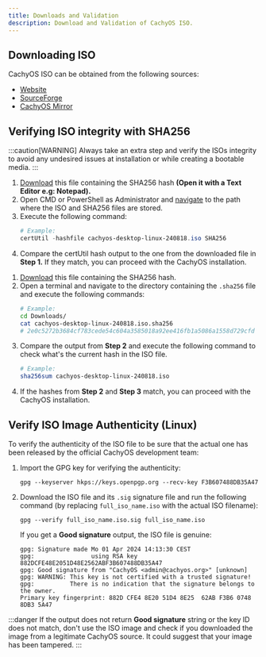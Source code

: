 ```yaml
---
title: Downloads and Validation
description: Download and Validation of CachyOS ISO.
---
```



## Downloading ISO

CachyOS ISO can be obtained from the following sources:

*   [Website](<https://cachyos.org/download>)
*   [SourceForge](<https://sourceforge.net/projects/cachyos-arch/files/>)
*   [CachyOS Mirror](<https://mirror.cachyos.org/ISO/>)

## Verifying ISO integrity with SHA256

:::caution[WARNING]
Always take an extra step and verify the ISOs integrity to avoid any undesired issues at installation or while creating a bootable media.
:::

<Tabs>

<TabItem label='Windows'>

<Steps>

1. [Download](<https://iso.cachyos.org/desktop/240818/cachyos-desktop-linux-240818.iso.sha256>) this file containing the SHA256 hash **(Open it with a Text Editor e.g: Notepad).**
2. Open CMD or PowerShell as Administrator and [navigate](<https://www.wikihow.com/Change-Directories-in-Command-Prompt>) to the path where the ISO and SHA256 files are stored.
3. Execute the following command:
   ```powershell
   # Example:
   certUtil -hashfile cachyos-desktop-linux-240818.iso SHA256
   ```
4. Compare the certUtil hash output to the one from the downloaded file in **Step 1.** If they match, you can proceed with the CachyOS installation.

</Steps>

</TabItem>

<TabItem label='Linux'>

<Steps>

1. [Download](<https://iso.cachyos.org/desktop/240818/cachyos-desktop-linux-240818.iso.sha256>) this file containing the SHA256 hash.
2. Open a terminal and navigate to the directory containing the `.sha256` file and execute the following commands:
   ```sh
   # Example:
   cd Downloads/
   cat cachyos-desktop-linux-240818.iso.sha256
   # 2e0c5272b3684cf783cede54c604a3585018a92ee416fb1a5086a1558d729cfd
   ```
3. Compare the output from **Step 2** and execute the following command to check what's the current hash in the ISO file.
   ```sh
   # Example:
   sha256sum cachyos-desktop-linux-240818.iso
   ```
4. If the hashes from **Step 2** and **Step 3** match, you can proceed with the CachyOS installation.

</Steps>

</TabItem>

</Tabs>

## Verify ISO Image Authenticity (Linux)

To verify the authenticity of the ISO file to be sure that the actual one has been released by the official CachyOS development team:

<Steps>

1. Import the GPG key for verifying the authenticity:

   ```shell
   gpg --keyserver hkps://keys.openpgp.org --recv-key F3B607488DB35A47
   ```

2. Download the ISO file and its `.sig` signature file and run the following command (by replacing `full_iso_name.iso` with the actual ISO filename):
   ```shell
   gpg --verify full_iso_name.iso.sig full_iso_name.iso
   ```

   If you get a **Good signature** output, the ISO file is genuine:
   ```
   gpg: Signature made Mo 01 Apr 2024 14:13:30 CEST
   gpg:                using RSA key 882DCFE48E2051D48E2562ABF3B607488DB35A47
   gpg: Good signature from "CachyOS <admin@cachyos.org>" [unknown]
   gpg: WARNING: This key is not certified with a trusted signature!
   gpg:          There is no indication that the signature belongs to the owner.
   Primary key fingerprint: 882D CFE4 8E20 51D4 8E25  62AB F3B6 0748 8DB3 5A47
   ```

</Steps>

:::danger
If the output does not return **Good signature** string or the key ID does not match, don't use the ISO image and check if you downloaded the image from a legitimate CachyOS source. It could suggest that your image has been tampered.
:::
